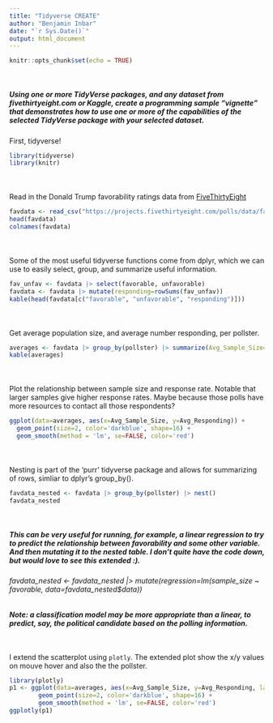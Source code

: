 ```yaml
---
title: "Tidyverse CREATE"
author: "Benjamin Inbar"
date: "`r Sys.Date()`"
output: html_document
---
```


```r
knitr::opts_chunk$set(echo = TRUE)
```

<div style="margin-top:50px;">
##### Using one or more TidyVerse packages, and any dataset from fivethirtyeight.com or Kaggle, create a programming sample “vignette” that demonstrates how to use one or more of the capabilities of the selected TidyVerse package with your selected dataset.
First, tidyverse!
```r
library(tidyverse)
library(knitr)
```

<div style="margin-top:50px;">
Read in the Donald Trump favorability ratings data from <a href="https://projects.fivethirtyeight.com/polls/">FiveThirtyEight</a>
```r
favdata <- read_csv("https://projects.fivethirtyeight.com/polls/data/favorability_polls.csv", show_col_types=FALSE)
head(favdata)
colnames(favdata)
```

<div style="margin-top:50px;">
Some of the most useful tidyverse functions come from dplyr, which we can use to easily select, group, and summarize useful information.
```r
fav_unfav <- favdata |> select(favorable, unfavorable)
favdata <- favdata |> mutate(responding=rowSums(fav_unfav))
kable(head(favdata[c("favorable", "unfavorable", "responding")]))
```

<div style="margin-top:50px;">
Get average population size, and average number responding, per pollster.
```r
averages <- favdata |> group_by(pollster) |> summarize(Avg_Sample_Size=mean(sample_size), Avg_Responding=mean(responding))
kable(averages)
```

<div style="margin-top:50px;">
Plot the relationship between sample size and response rate. Notable that larger samples give higher response rates. Maybe because those polls have more resources to contact all those respondents?
```r
ggplot(data=averages, aes(x=Avg_Sample_Size, y=Avg_Responding)) +
  geom_point(size=2, color='darkblue', shape=16) +
  geom_smooth(method = 'lm', se=FALSE, color='red')
```

<div style="margin-top:50px;">
Nesting is part of the 'purr' tidyverse package and allows for summarizing of rows, simliar to dplyr's group_by().
```r
favdata_nested <- favdata |> group_by(pollster) |> nest()
favdata_nested
```

<div style="margin-top:50px;">
##### This can be very useful for running, for example, a linear regression to try to predict the relationship between favorability and some other variable. And then mutating it to the nested table. I don't quite have the code down, but would love to see this extended :). 
###### favdata_nested <- favdata_nested |> mutate(regression=lm(sample_size ~ favorable, data=favdata_nested$data))
##### Note: a classification model may be more appropriate than a linear, to predict, say, the political candidate based on the polling information.
<div style="margin-top:50px;">

<div style="margin-top:50px;">
I extend the scatterplot using `plotly`. The extended plot show the x/y values on mouve hover and also the the pollster.

```r
library(plotly)
p1 <- ggplot(data=averages, aes(x=Avg_Sample_Size, y=Avg_Responding, label = as.factor(pollster))) +
        geom_point(size=2, color='darkblue', shape=16) +
        geom_smooth(method = 'lm', se=FALSE, color='red')
ggplotly(p1)
```